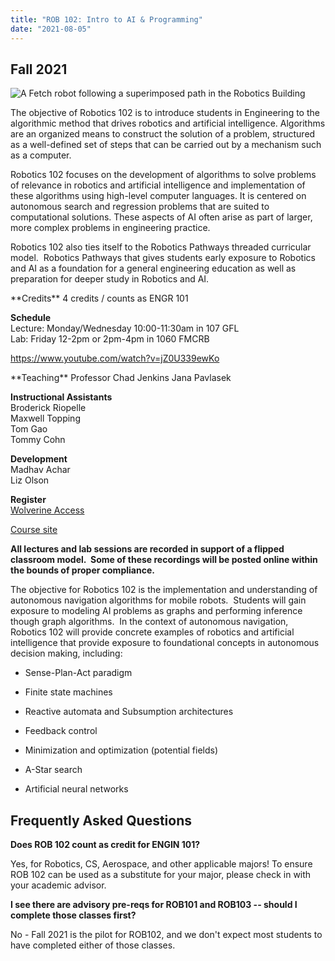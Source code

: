 ```yaml
---
title: "ROB 102: Intro to AI & Programming"
date: "2021-08-05"
---
```


## Fall 2021

![A Fetch robot following a superimposed path in the Robotics Building](../../images/rob102f21-1024x768.png)

The objective of Robotics 102 is to introduce students in Engineering to the algorithmic method that drives robotics and artificial intelligence. Algorithms are an organized means to construct the solution of a problem, structured as a well-defined set of steps that can be carried out by a mechanism such as a computer.

Robotics 102 focuses on the development of algorithms to solve problems of relevance in robotics and artificial intelligence and implementation of these algorithms using high-level computer languages. It is centered on autonomous search and regression problems that are suited to computational solutions. These aspects of AI often arise as part of larger, more complex problems in engineering practice.

Robotics 102 also ties itself to the Robotics Pathways threaded curricular model.  Robotics Pathways that gives students early exposure to Robotics and AI as a foundation for a general engineering education as well as preparation for deeper study in Robotics and AI.  
<TwoColumn>
<div slot="left">
**Credits**  
4 credits / counts as ENGR 101

**Schedule**  
Lecture: Monday/Wednesday 10:00-11:30am in 107 GFL  
Lab: Friday 12-2pm or 2pm-4pm in 1060 FMCRB

https://www.youtube.com/watch?v=jZ0U339ewKo

</div>
<div slot="right">
**Teaching**  
Professor Chad Jenkins  
Jana Pavlasek

**Instructional Assistants**  
Broderick Riopelle  
Maxwell Topping  
Tom Gao  
Tommy Cohn

**Development**  
Madhav Achar  
Liz Olson

**Register**  
[Wolverine Access](http://wolverineaccess.umich.edu)

[Course site](https://robotics102.github.io)

**All lectures and lab sessions are recorded in support of a flipped classroom model.  Some of these recordings will be posted online within the bounds of proper compliance.**
</div>
</TwoColumn>

The objective for Robotics 102 is the implementation and understanding of autonomous navigation algorithms for mobile robots.  Students will gain exposure to modeling AI problems as graphs and performing inference though graph algorithms.  In the context of autonomous navigation, Robotics 102 will provide concrete examples of robotics and artificial intelligence that provide exposure to foundational concepts in autonomous decision making, including:

- Sense-Plan-Act paradigm

- Finite state machines

- Reactive automata and Subsumption architectures

- Feedback control

- Minimization and optimization (potential fields)

- A-Star search

- Artificial neural networks

## Frequently Asked Questions

**Does ROB 102 count as credit for ENGIN 101?**

Yes, for Robotics, CS, Aerospace, and other applicable majors! To ensure ROB 102 can be used as a substitute for your major, please check in with your academic advisor.

**I see there are advisory pre-reqs for ROB101 and ROB103 -- should I complete those classes first?** 

No - Fall 2021 is the pilot for ROB102, and we don't expect most students to have completed either of those classes.
